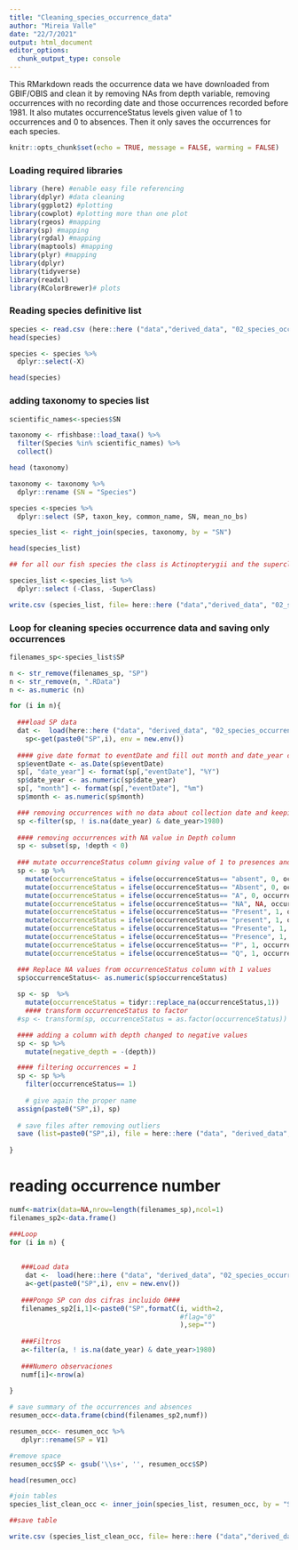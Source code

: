 ```yaml
---
title: "Cleaning_species_occurrence_data"
author: "Mireia Valle"
date: "22/7/2021"
output: html_document
editor_options: 
  chunk_output_type: console
---
```


This RMarkdown reads the occurrence data we have downloaded from GBIF/OBIS and clean it by removing NAs from depth variable, removing occurrences with no recording date and those occurrences recorded before 1981. It also mutates occurrenceStatus levels given value of 1 to occurrences and 0 to absences. Then it only saves the occurrences for each species. 

```r
knitr::opts_chunk$set(echo = TRUE, message = FALSE, warming = FALSE)
```

### Loading required libraries

```r
library (here) #enable easy file referencing 
library(dplyr) #data cleaning
library(ggplot2) #plotting
library(cowplot) #plotting more than one plot
library(rgeos) #mapping
library(sp) #mapping
library(rgdal) #mapping
library(maptools) #mapping
library(plyr) #mapping
library(dplyr)
library(tidyverse)
library(readxl)
library(RColorBrewer)# plots
```

### Reading species definitive list

```r
species <- read.csv (here::here ("data","derived_data", "02_species_occurrences", "species_list_pa_top_63.csv"))
head(species)

species <- species %>% 
  dplyr::select(-X)

head(species)
```

### adding taxonomy to species list
```r
scientific_names<-species$SN

taxonomy <- rfishbase::load_taxa() %>% 
  filter(Species %in% scientific_names) %>%
  collect()

head (taxonomy)

taxonomy <- taxonomy %>% 
  dplyr::rename (SN = "Species") 

species <-species %>% 
  dplyr::select (SP, taxon_key, common_name, SN, mean_no_bs)

species_list <- right_join(species, taxonomy, by = "SN")

head(species_list)

## for all our fish species the class is Actinopterygii and the superclass is Osteichthyes, so we left those column out

species_list <-species_list %>% 
  dplyr::select (-Class, -SuperClass)

write.csv (species_list, file= here::here ("data","derived_data", "02_species_occurrences", "species_list_pa_top_taxonomy_63.csv"))
```

### Loop for cleaning species occurrence data and saving only occurrences
```r

filenames_sp<-species_list$SP

n <- str_remove(filenames_sp, "SP")
n <- str_remove(n, ".RData")
n <- as.numeric (n)

for (i in n){
  
  ###load SP data
  dat <-  load(here::here ("data", "derived_data", "02_species_occurrences", "00_fish_and_tuna_long_list_75", paste0("SP",i,".Rdata")))
    sp<-get(paste0("SP",i), env = new.env())
     
  #### give date format to eventDate and fill out month and date_year columns
  sp$eventDate <- as.Date(sp$eventDate)
  sp[, "date_year"] <- format(sp[,"eventDate"], "%Y")
  sp$date_year <- as.numeric(sp$date_year)
  sp[, "month"] <- format(sp[,"eventDate"], "%m")
  sp$month <- as.numeric(sp$month)

  ### removing occurrences with no data about collection date and keeping only those records collected after  1980 because the climatology that we are going to use for the models is from 1981 to 2010
  sp <-filter(sp, ! is.na(date_year) & date_year>1980)
  
  #### removing occurrences with NA value in Depth column
  sp <- subset(sp, !depth < 0)
  
  ### mutate occurrenceStatus column giving value of 1 to presences and 0 to absences
  sp <- sp %>% 
    mutate(occurrenceStatus = ifelse(occurrenceStatus== "absent", 0, occurrenceStatus)) %>%
    mutate(occurrenceStatus = ifelse(occurrenceStatus== "Absent", 0, occurrenceStatus)) %>% 
    mutate(occurrenceStatus = ifelse(occurrenceStatus== "A", 0, occurrenceStatus)) %>% 
    mutate(occurrenceStatus = ifelse(occurrenceStatus== "NA", NA, occurrenceStatus)) %>%
    mutate(occurrenceStatus = ifelse(occurrenceStatus== "Present", 1, occurrenceStatus)) %>% 
    mutate(occurrenceStatus = ifelse(occurrenceStatus== "present", 1, occurrenceStatus)) %>% 
    mutate(occurrenceStatus = ifelse(occurrenceStatus== "Presente", 1, occurrenceStatus)) %>% 
    mutate(occurrenceStatus = ifelse(occurrenceStatus== "Presence", 1, occurrenceStatus)) %>% 
    mutate(occurrenceStatus = ifelse(occurrenceStatus== "P", 1, occurrenceStatus)) %>% 
    mutate(occurrenceStatus = ifelse(occurrenceStatus== "Q", 1, occurrenceStatus))

  ### Replace NA values from occurrenceStatus column with 1 values
  sp$occurrenceStatus<- as.numeric(sp$occurrenceStatus)
  
  sp <- sp  %>% 
    mutate(occurrenceStatus = tidyr::replace_na(occurrenceStatus,1)) 
    #### transform occurrenceStatus to factor
  #sp <- transform(sp, occurrenceStatus = as.factor(occurrenceStatus))

  #### adding a column with depth changed to negative values
  sp <- sp %>% 
    mutate(negative_depth = -(depth)) 

  #### filtering occurrences = 1
  sp <- sp %>% 
    filter(occurrenceStatus== 1)
  
    # give again the proper name
  assign(paste0("SP",i), sp)
  
  # save files after removing outliers
  save (list=paste0("SP",i), file = here::here ("data", "derived_data", "02_species_occurrences", "01_species_occurrences_clean_63", paste0("SP",i, ".RData")))
  
}

```

# reading occurrence number

```r

numf<-matrix(data=NA,nrow=length(filenames_sp),ncol=1)
filenames_sp2<-data.frame()

###Loop
for (i in n) {
  
  
   ###Load data
    dat <-  load(here::here ("data", "derived_data", "02_species_occurrences", "01_species_occurrences_clean_63", paste0("SP",i,".Rdata")))
    a<-get(paste0("SP",i), env = new.env())
  
   ###Pongo SP con dos cifras incluido 0###
   filenames_sp2[i,1]<-paste0("SP",formatC(i, width=2, 
                                           #flag="0"
                                           ),sep="")
   
   ###Filtros
   a<-filter(a, ! is.na(date_year) & date_year>1980)
   
   ###Numero observaciones
   numf[i]<-nrow(a)
   
}

# save summary of the occurrences and absences
resumen_occ<-data.frame(cbind(filenames_sp2,numf))

resumen_occ<- resumen_occ %>% 
   dplyr::rename(SP = V1) 

#remove space
resumen_occ$SP <- gsub('\\s+', '', resumen_occ$SP)

head(resumen_occ)

#join tables
species_list_clean_occ <- inner_join(species_list, resumen_occ, by = "SP")

##save table

write.csv (species_list_clean_occ, file= here::here ("data","derived_data", "02_species_occurrences", "species_list_clean_occ_63.csv"))

```


